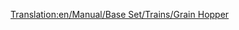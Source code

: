 [[Translation:en/Manual/Base Set/Trains/Grain Hopper]]
{{it/Manuale/Set base/Treni/Vagoni|Nome=Carro a tramoggia per cereali
|Costo=2.132
|Vuoto=19 
|Pieno=49
|Pieno2=54
|Pieno3=56
|Capacità1=30 tonnellate di cereali
|Capacità2=35 tonnellate di cereali
|Capacità3=37 tonnellate di cereali
|Immagine1=[[File:it/Manuale/Set base/Treni/CarroCerealiTeArB.png]]
|Immagine3=[[File:it/Manuale/Set base/Treni/CarroCerealiTrB.png]]
|Immagine1m=[[File:it/Manuale/Set base/Treni/CarroCerealiTeArM.png]]
|Immagine3m=[[File:it/Manuale/Set base/Treni/CarroCerealiTrM.png]]
|ClimaB=8
|ClimaM=7
|Descrizione=Questa particolare tipologia di carro merci consente il carico di merci sfuse dall'alto e il loro scarico tramite ribaltamento laterale del vagone stesso. Questo metodo permette un caricamento abbastanza veloce ed un altrettante scaricamento del carro. Viene utilizzato per il trasporto di materie prime come ad esempio il carbone o i cereali.

'''N.B.''': i carri bestiame e quelli per cereali hanno capacità diverse, quindi compensare opportunamente quando si compone un treno misto da una fattoria.
}}